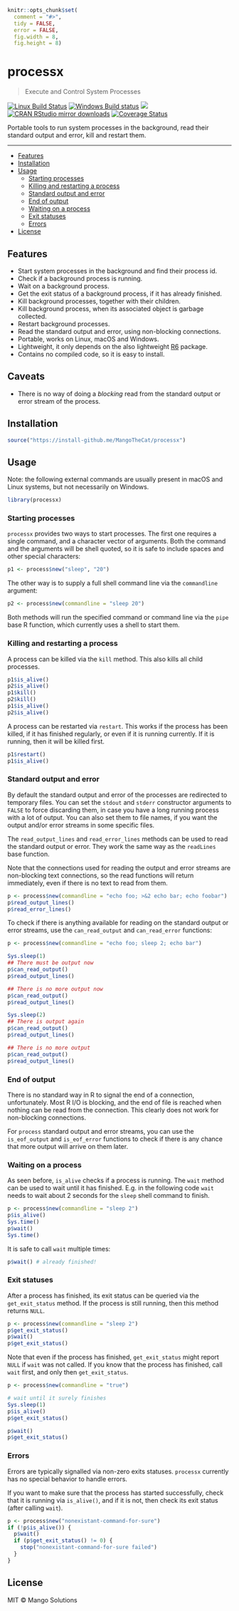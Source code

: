 
```r
knitr::opts_chunk$set(
  comment = "#>",
  tidy = FALSE,
  error = FALSE,
  fig.width = 8,
  fig.height = 8)
```

# processx

> Execute and Control System Processes

[![Linux Build Status](https://travis-ci.org/MangoTheCat/processx.svg?branch=master)](https://travis-ci.org/MangoTheCat/processx)
[![Windows Build status](https://ci.appveyor.com/api/projects/status/github/MangoTheCat/processx?svg=true)](https://ci.appveyor.com/project/gaborcsardi/processx)
[![](http://www.r-pkg.org/badges/version/processx)](http://www.r-pkg.org/pkg/processx)
[![CRAN RStudio mirror downloads](http://cranlogs.r-pkg.org/badges/processx)](http://www.r-pkg.org/pkg/processx)
[![Coverage Status](https://img.shields.io/codecov/c/github/MangoTheCat/processx/master.svg)](https://codecov.io/github/MangoTheCat/processx?branch=master)

Portable tools to run system processes in the background,
read their standard output and error, kill and restart them.

---

  - [Features](#features)
  - [Installation](#installation)
  - [Usage](#usage)
    - [Starting processes](#starting-processes)
    - [Killing and restarting a process](#killing-and-restarting-a-process)
    - [Standard output and error](#standard-output-and-error)
    - [End of output](#end-of-output)
    - [Waiting on a process](#waiting-on-a-process)
	- [Exit statuses](#exit-statuses)
	- [Errors](#errors)
  - [License](#license)

## Features

* Start system processes in the background and find their
  process id.
* Check if a background process is running.
* Wait on a background process.
* Get the exit status of a background process, if it has already
  finished.
* Kill background processes, together with their children.
* Kill background process, when its associated object is garbage
  collected.
* Restart background processes.
* Read the standard output and error, using non-blocking connections.
* Portable, works on Linux, macOS and Windows.
* Lightweight, it only depends on the also lightweight
  [R6](http://r-pkg.org/pkg/R6) package.
* Contains no compiled code, so it is easy to install.

## Caveats

* There is no way of doing a *blocking* read from the standard
  output or error stream of the process.

## Installation

```r
source("https://install-github.me/MangoTheCat/processx")
```

## Usage

Note: the following external commands are usually present in macOS and
Linux systems, but not necessarily on Windows.

```r
library(processx)
```

### Starting processes

`processx` provides two ways to start processes. The first one
requires a single command, and a character vector of arguments.
Both the command and the arguments will be shell quoted, so it is safe
to include spaces and other special characters:

```r
p1 <- process$new("sleep", "20")
```

The other way is to supply a full shell command line via the
`commandline` argument:

```r
p2 <- process$new(commandline = "sleep 20")
```

Both methods will run the specified command or command line via the
`pipe` base R function, which currently uses a shell to start them.

### Killing and restarting a process

A process can be killed via the `kill` method. This also kills
all child processes.

```r
p1$is_alive()
p2$is_alive()
p1$kill()
p2$kill()
p1$is_alive()
p2$is_alive()
```

A process can be restarted via `restart`. This works if the process
has been killed, if it has finished regularly, or even if it is running
currently. If it is running, then it will be killed first.

```r
p1$restart()
p1$is_alive()
```

### Standard output and error

By default the standard output and error of the processes are redirected
to temporary files. You can set the `stdout` and `stderr` constructor
arguments to `FALSE` to force discarding them, in case you have a long
running process with a lot of output. You can also set them to file names,
if you want the output and/or error streams in some specific files.

The `read_output_lines` and `read_error_lines` methods can be used
to read the standard output or error. They work the same way as the
`readLines` base function.

Note that the connections used for reading the output and error streams
are non-blocking text connections, so the read functions will return
immediately, even if there is no text to read from them.

```r
p <- process$new(commandline = "echo foo; >&2 echo bar; echo foobar")
p$read_output_lines()
p$read_error_lines()
```

To check if there is anything available for reading on the standard output
or error streams, use the `can_read_output` and `can_read_error` functions:

```r
p <- process$new(commandline = "echo foo; sleep 2; echo bar")

Sys.sleep(1)
## There must be output now
p$can_read_output()
p$read_output_lines()

## There is no more output now
p$can_read_output()
p$read_output_lines()

Sys.sleep(2)
## There is output again
p$can_read_output()
p$read_output_lines()

## There is no more output
p$can_read_output()
p$read_output_lines()
```

### End of output

There is no standard way in R to signal the end of a connection,
unfortunately. Most R I/O is blocking, and the end of file is reached when
nothing can be read from the connection. This clearly does not work for
non-blocking connections.

For `process` standard output and error streams, you can use the
`is_eof_output` and `is_eof_error` functions to check if there is any
chance that more output will arrive on them later.


### Waiting on a process

As seen before, `is_alive` checks if a process is running. The `wait`
method can be used to wait until it has finished. E.g. in the following
code `wait` needs to wait about 2 seconds for the `sleep` shell command
to finish.

```r
p <- process$new(commandline = "sleep 2")
p$is_alive()
Sys.time()
p$wait()
Sys.time()
```

It is safe to call `wait` multiple times:

```r
p$wait() # already finished!
```

### Exit statuses

After a process has finished, its exit status can be queried via the
`get_exit_status` method. If the process is still running, then this
method returns `NULL`.

```r
p <- process$new(commandline = "sleep 2")
p$get_exit_status()
p$wait()
p$get_exit_status()
```

Note that even if the process has finished, `get_exit_status` might report
`NULL` if `wait` was not called. If you know that the process has finished,
call `wait` first, and only then `get_exit_status`.

```r
p <- process$new(commandline = "true")

# wait until it surely finishes
Sys.sleep(1)
p$is_alive()
p$get_exit_status()

p$wait()
p$get_exit_status()
```

### Errors

Errors are typically signalled via non-zero exits statuses. `processx`
currently has no special behavior to handle errors.

If you want to make sure that the process has started successfully,
check that it is running via `is_alive()`, and if it is not, then check
its exit status (after calling `wait`).

```r
p <- process$new("nonexistant-command-for-sure")
if (!p$is_alive()) {
  p$wait()
  if (p$get_exit_status() != 0) {
    stop("nonexistant-command-for-sure failed")
  }
}
```

## License

MIT © Mango Solutions
